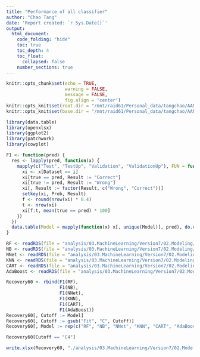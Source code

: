 ```yaml
---
title: "Performance of all classifier"
author: "Chao Tang"
date: 'Report created: `r Sys.Date()`'
output: 
  html_document: 
    code_folding: "hide"
    toc: true
    toc_depth: 4
    toc_float: 
      collapsed: false
    number_sections: true
---
```


```r
knitr::opts_chunk$set(echo = TRUE, 
                      warning = FALSE, 
                      message = FALSE, 
                      fig.align = 'center')
knitr::opts_knit$set(root.dir = "/mnt/raid61/Personal_data/tangchao/AANanopore")
knitr::opts_knit$set(base.dir = "/mnt/raid61/Personal_data/tangchao/AANanopore")
```

```r
library(data.table)
library(openxlsx)
library(ggplot2)
library(patchwork)
library(cowplot)
```

```r
F1 <- function(pred) {
  res <- lapply(pred, function(x) {
    mapply(c("Test", "TestUp", "Validation", "ValidationUp"), FUN = function(i) {
      xi <- x[Dataset == i]
      xi[true == pred, Result := "Correct"]
      xi[true != pred, Result := "Wrong"]
      xi[, Result := factor(Result, c("Wrong", "Correct"))]
      setkey(xi, Prob, Result)
      f <- round(nrow(xi) * 0.4)
      t <- nrow(xi)
      xi[f:t, mean(true == pred) * 100]
    })
  })
  data.table(Model = mapply(function(x) x[, unique(Model)], pred), do.call(rbind, res))
}
```


```r
RF <- readRDS(file = "analysis/03.MachineLearning/Version7/02.Modeling/01.RF/02.CompareModels/Preds.Rds")
NB <- readRDS(file = "analysis/03.MachineLearning/Version7/02.Modeling/02.NB/02.CompareModels/Preds.Rds")
NNet <- readRDS(file = "analysis/03.MachineLearning/Version7/02.Modeling/04.pcaNNet/02.CompareModels/Preds.Rds")
KNN <- readRDS(file = "analysis/03.MachineLearning/Version7/02.Modeling/05.knn/02.CompareModels/Preds.Rds")
CART <- readRDS(file = "analysis/03.MachineLearning/Version7/02.Modeling/06.CART/02.CompareModels/Preds.Rds")
AdaBoost <- readRDS(file = "analysis/03.MachineLearning/Version7/02.Modeling/07.AdaBoost/02.CompareModels/Preds.Rds")
```

```r
Recovery60 <- rbind(F1(RF),
                    F1(NB),
                    F1(NNet),
                    F1(KNN),
                    F1(CART),
                    F1(AdaBoost))
Recovery60[, Cutoff := Model]
Recovery60[, Cutoff := gsub("Fit", "C", Cutoff)]
Recovery60[, Model := rep(c("RF", "NB", "NNet", "KNN", "CART", "AdaBoost"), each = 6)]
```

```r
Recovery60[Cutoff == "C4"]
```

```r
write.xlsx(Recovery60, "./analysis/03.MachineLearning/Version7/02.Modeling/10.Compare/02.Accuracy/Recovery_60_Percent_Accuracy.xlsx")
```


